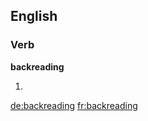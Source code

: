 ==English==

===Verb===
'''backreading'''

# {{present participle of|[[backread]]}}

[[de:backreading]]
[[fr:backreading]]
